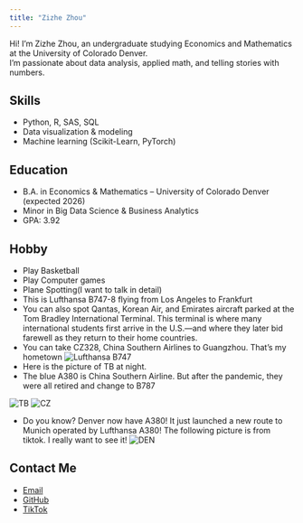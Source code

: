 ```yaml
---
title: "Zizhe Zhou"
---
```


Hi! I'm Zizhe Zhou, an undergraduate studying Economics and Mathematics at the University of Colorado Denver.  
I'm passionate about data analysis, applied math, and telling stories with numbers.

##  Skills

- Python, R, SAS, SQL
- Data visualization & modeling
- Machine learning (Scikit-Learn, PyTorch)

##  Education

- B.A. in Economics & Mathematics – University of Colorado Denver (expected 2026)
- Minor in Big Data Science & Business Analytics
- GPA: 3.92 

## Hobby
- Play Basketball
- Play Computer games
- Plane Spotting(I want to talk in detail)
- This is Lufthansa B747-8 flying from Los Angeles to Frankfurt
- You can also spot Qantas, Korean Air, and Emirates aircraft parked at the Tom Bradley International Terminal. This terminal is where many international students first arrive in the U.S.—and where they later bid farewell as they return to their home countries.
- You can take CZ328, China Southern Airlines to Guangzhou. That's my hometown
![Lufthansa B747](Lufthansa.jpg)
- Here is the picture of TB at night. 
- The blue A380 is China Southern Airline. But after the pandemic, they were all retired and change to B787

![TB](TB at night.jpg)
![CZ](CZ.jpg)

- Do you know? Denver now have A380! It just launched a new route to Munich operated by Lufthansa A380! The following picture is from tiktok. I really want to see it!
![DEN](DEN.jpg)

##  Contact Me

- [<i class="bi bi-envelope"></i> Email](mailto:yourname@example.com)
- [<i class="bi bi-github"></i> GitHub](https://github.com/)
- [<i class="bi bi-tiktok"></i> TikTok](https://www.tiktok.com/)
